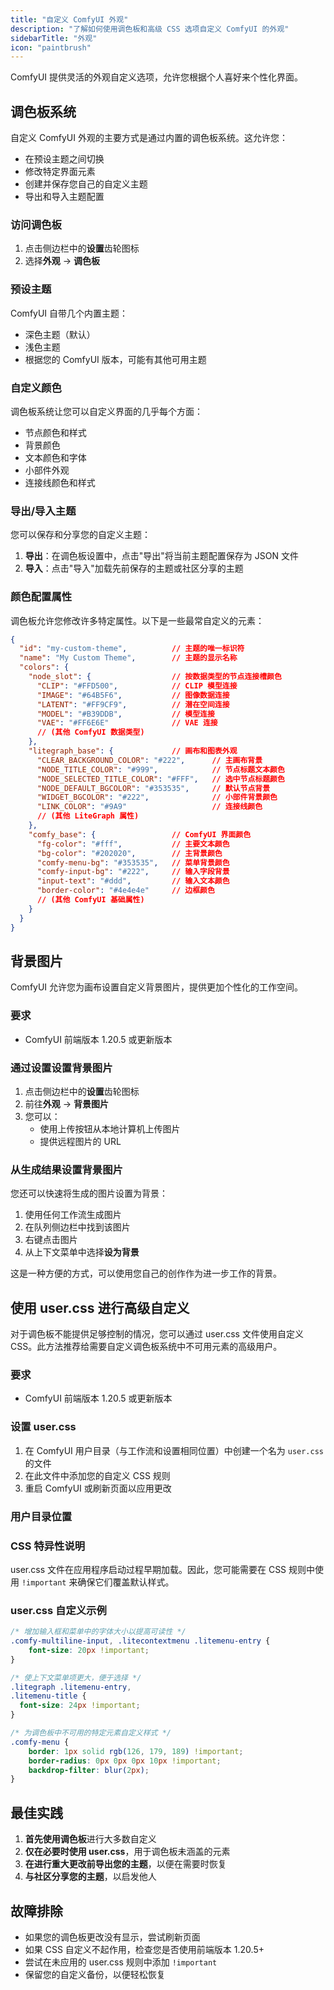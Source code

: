 ```yaml
---
title: "自定义 ComfyUI 外观"
description: "了解如何使用调色板和高级 CSS 选项自定义 ComfyUI 的外观"
sidebarTitle: "外观"
icon: "paintbrush"
---
```



ComfyUI 提供灵活的外观自定义选项，允许您根据个人喜好来个性化界面。

## 调色板系统

自定义 ComfyUI 外观的主要方式是通过内置的调色板系统。这允许您：

- 在预设主题之间切换
- 修改特定界面元素
- 创建并保存您自己的自定义主题
- 导出和导入主题配置

### 访问调色板

1. 点击侧边栏中的**设置**齿轮图标
2. 选择**外观** → **调色板**

### 预设主题

ComfyUI 自带几个内置主题：

- 深色主题（默认）
- 浅色主题
- 根据您的 ComfyUI 版本，可能有其他可用主题

### 自定义颜色

调色板系统让您可以自定义界面的几乎每个方面：

- 节点颜色和样式
- 背景颜色
- 文本颜色和字体
- 小部件外观
- 连接线颜色和样式

### 导出/导入主题

您可以保存和分享您的自定义主题：

1. **导出**：在调色板设置中，点击"导出"将当前主题配置保存为 JSON 文件
2. **导入**：点击"导入"加载先前保存的主题或社区分享的主题

### 颜色配置属性

调色板允许您修改许多特定属性。以下是一些最常自定义的元素：

```json
{
  "id": "my-custom-theme",          // 主题的唯一标识符
  "name": "My Custom Theme",        // 主题的显示名称
  "colors": {
    "node_slot": {                  // 按数据类型的节点连接槽颜色
      "CLIP": "#FFD500",            // CLIP 模型连接
      "IMAGE": "#64B5F6",           // 图像数据连接
      "LATENT": "#FF9CF9",          // 潜在空间连接
      "MODEL": "#B39DDB",           // 模型连接
      "VAE": "#FF6E6E"              // VAE 连接
      // (其他 ComfyUI 数据类型)
    },
    "litegraph_base": {             // 画布和图表外观
      "CLEAR_BACKGROUND_COLOR": "#222",      // 主画布背景
      "NODE_TITLE_COLOR": "#999",            // 节点标题文本颜色
      "NODE_SELECTED_TITLE_COLOR": "#FFF",   // 选中节点标题颜色
      "NODE_DEFAULT_BGCOLOR": "#353535",     // 默认节点背景
      "WIDGET_BGCOLOR": "#222",              // 小部件背景颜色
      "LINK_COLOR": "#9A9"                   // 连接线颜色
      // (其他 LiteGraph 属性)
    },
    "comfy_base": {                 // ComfyUI 界面颜色
      "fg-color": "#fff",           // 主要文本颜色
      "bg-color": "#202020",        // 主背景颜色
      "comfy-menu-bg": "#353535",   // 菜单背景颜色
      "comfy-input-bg": "#222",     // 输入字段背景
      "input-text": "#ddd",         // 输入文本颜色
      "border-color": "#4e4e4e"     // 边框颜色
      // (其他 ComfyUI 基础属性)
    }
  }
}
```

## 背景图片

ComfyUI 允许您为画布设置自定义背景图片，提供更加个性化的工作空间。

### 要求

- ComfyUI 前端版本 1.20.5 或更新版本

### 通过设置设置背景图片

1. 点击侧边栏中的**设置**齿轮图标
2. 前往**外观** → **背景图片**
3. 您可以：
   - 使用上传按钮从本地计算机上传图片
   - 提供远程图片的 URL

### 从生成结果设置背景图片

您还可以快速将生成的图片设置为背景：

1. 使用任何工作流生成图片
2. 在队列侧边栏中找到该图片
3. 右键点击图片
4. 从上下文菜单中选择**设为背景**

这是一种方便的方式，可以使用您自己的创作作为进一步工作的背景。

## 使用 user.css 进行高级自定义

对于调色板不能提供足够控制的情况，您可以通过 user.css 文件使用自定义 CSS。此方法推荐给需要自定义调色板系统中不可用元素的高级用户。

### 要求

- ComfyUI 前端版本 1.20.5 或更新版本

### 设置 user.css

1. 在 ComfyUI 用户目录（与工作流和设置相同位置）中创建一个名为 `user.css` 的文件
2. 在此文件中添加您的自定义 CSS 规则
3. 重启 ComfyUI 或刷新页面以应用更改

### 用户目录位置

<UserDirectory/>

### CSS 特异性说明

user.css 文件在应用程序启动过程早期加载。因此，您可能需要在 CSS 规则中使用 `!important` 来确保它们覆盖默认样式。

### user.css 自定义示例

```css
/* 增加输入框和菜单中的字体大小以提高可读性 */
.comfy-multiline-input, .litecontextmenu .litemenu-entry {
    font-size: 20px !important;
}

/* 使上下文菜单项更大，便于选择 */
.litegraph .litemenu-entry,
.litemenu-title {
  font-size: 24px !important; 
}

/* 为调色板中不可用的特定元素自定义样式 */
.comfy-menu {
    border: 1px solid rgb(126, 179, 189) !important;
    border-radius: 0px 0px 0px 10px !important;
    backdrop-filter: blur(2px);
}
```

## 最佳实践

1. **首先使用调色板**进行大多数自定义
2. **仅在必要时使用 user.css**，用于调色板未涵盖的元素
3. **在进行重大更改前导出您的主题**，以便在需要时恢复
4. **与社区分享您的主题**，以启发他人

## 故障排除

- 如果您的调色板更改没有显示，尝试刷新页面
- 如果 CSS 自定义不起作用，检查您是否使用前端版本 1.20.5+
- 尝试在未应用的 user.css 规则中添加 `!important`
- 保留您的自定义备份，以便轻松恢复